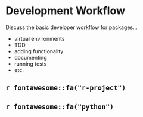 # Development Workflow {#workflow}

Discuss the basic developer workflow for packages...

- virtual environments
- TDD
- adding functionality
- documenting
- running tests
- etc.

## `r fontawesome::fa("r-project")`



## `r fontawesome::fa("python")`
